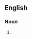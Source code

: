 ==English==

===Noun===
{{en-noun|head=[[pinch]]-[[hitter]]}}

# {{alternative spelling of|pinch hitter|lang=en}}